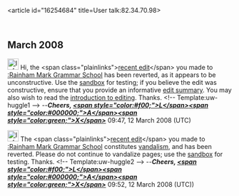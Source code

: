 <article id="16254684" title=User talk:82.34.70.98>
	<talkpage id="16254684" title="User talk:82.34.70.98">

== March 2008 ==

[[Image:Information.png|25px|left]] Hi, the &lt;span class=&quot;plainlinks&quot;&gt;[http://en.wikipedia.org/wiki/Rainham_Mark_Grammar_School?diff=197685111 recent edit]&lt;/span&gt; you made to [[:Rainham Mark Grammar School]] has been reverted, as it appears to be unconstructive. Use the [[Wikipedia:Sandbox|sandbox]] for testing; if you believe the edit was constructive, ensure that you provide an informative [[Help:Edit summary|edit summary]]. You may also wish to read the [[Wikipedia:Introduction|introduction to editing]]. Thanks. &lt;!-- Template:uw-huggle1 --&gt; --'''''Cheers, [[User:LAX|&lt;span style=&quot;color:#f00;&quot;&gt;L&lt;/span&gt;]][[User talk:LAX|&lt;span style=&quot;color:#000000;&quot;&gt;A&lt;/span&gt;]][[Special:Contributions/LAX|&lt;span style=&quot;color:green;&quot;&gt;X&lt;/span&gt;]]''''' 09:47, 12 March 2008 (UTC)

[[Image:Information.png|25px|left]] The &lt;span class=&quot;plainlinks&quot;&gt;[http://en.wikipedia.org/wiki/Rainham_Mark_Grammar_School?diff=197685564 recent edit]&lt;/span&gt; you made to [[:Rainham Mark Grammar School]] constitutes [[Wikipedia:Vandalism|vandalism]], and has been reverted. Please do not continue to vandalize pages; use the [[Wikipedia:Sandbox|sandbox]] for testing. Thanks. &lt;!-- Template:uw-huggle2 --&gt; --'''''Cheers, [[User:LAX|&lt;span style=&quot;color:#f00;&quot;&gt;L&lt;/span&gt;]][[User talk:LAX|&lt;span style=&quot;color:#000000;&quot;&gt;A&lt;/span&gt;]][[Special:Contributions/LAX|&lt;span style=&quot;color:green;&quot;&gt;X&lt;/span&gt;]]''''' 09:52, 12 March 2008 (UTC))
	</talkpage>
</article>